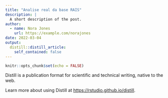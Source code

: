```yaml
---
title: "Analise real da base RAIS"
description: |
  A short description of the post.
author:
  - name: Nora Jones
    url: https://example.com/norajones
date: 2022-03-04
output:
  distill::distill_article:
    self_contained: false
---
```



```r
knitr::opts_chunk$set(echo = FALSE)
```

Distill is a publication format for scientific and technical writing, native to the web.

Learn more about using Distill at <https://rstudio.github.io/distill>.


